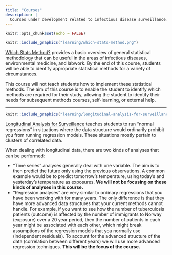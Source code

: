 ```yaml
---
title: "Courses"
description: |
  Courses under development related to infectious disease surveillance.
---
```


```r
knitr::opts_chunk$set(echo = FALSE)
```


```r
knitr::include_graphics("learning/which-stats-method.png")
```

[Which Stats Method?](./which-stats-method/) provides a basic overview of general statistical methodology that can be useful in the areas of infectious diseases, environmental medicine, and labwork. By the end of this course, students will be able to identify appropriate statistical methods for a variety of circumstances.

This course will not teach students how to implement these statistical methods. The aim of this course is to enable the student to identify which methods are required for their study, allowing the student to identify their needs for subsequent methods courses, self-learning, or external help.

***

```r
knitr::include_graphics("learning/longitudinal-analysis-for-surveillance.png")
```

[Longitudinal Analysis for Surveillance](./longitudinal-analysis-for-surveillance/) teaches students to run "normal regressions" in situations where the data structure would ordinarily prohibit you from running regression models. These situations mostly pertain to clusters of correlated data.

When dealing with longitudinal data, there are two kinds of analyses that can be performed:

- "Time series" analyses generally deal with one variable. The aim is to then predict the future only using the previous observations. A common example would be to predict tomorrow’s temperature, using today’s and yesterday’s temperature as exposures. **We will not be focusing on these kinds of analyses in this course.**
- "Regression analyses" are very similar to ordinary regressions that you have been working with for many years. The only difference is that they have more advanced data structures that your current methods cannot handle. For example, if you want to see how the number of tuberculosis patients (outcome) is affected by the number of immigrants to Norway (exposure) over a 20 year period, then the number of patients in each year might be associated with each other, which might break assumptions of the regression models that you normally use (independent residuals). To account for the advanced structure of the data (correlation between different years) we will use more advanced regression techniques. **This will be the focus of the course.**
